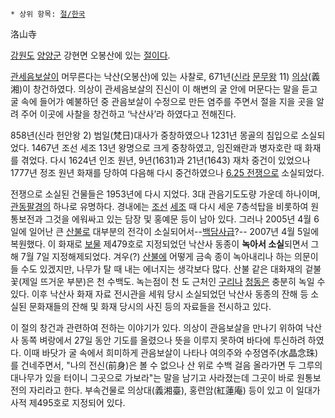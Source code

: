  * 상위 항목: [[절/한국]]

洛山寺

[[강원도]] [[양양군]] 강현면 오봉산에 있는 [[절]]이다. 
 
[[관세음보살]]이 머무른다는 낙산(오봉산)에 있는 사찰로, 671년([[신라]] [[문무왕]] 11) [[의상]](義湘)이 창건하였다. 의상이 관세음보살의 진신이 이 해변의 굴 안에 머문다는 말을 듣고 굴 속에 들어가 예불하던 중 관음보살이 수정으로 만든 염주를 주면서 절을 지을 곳을 알려 주어 이곳에 사찰을 창건하고 ‘낙산사’라 하였다고 전해진다.

858년(신라 헌안왕 2) 범일(梵日)대사가 중창하였으나 1231년 몽골의 침입으로 소실되었다. 1467년 조선 세조 13년 왕명으로 크게 중창하였고, 임진왜란과 병자호란 때 화재를 겪었다. 다시 1624년 인조 원년, 9년(1631)과 21년(1643) 재차 중건이 있었으나 1777년 정조 원년 화재를 당하여 다음해 다시 중건하였으나 [[6.25 전쟁]]으로 소실되었다. 

전쟁으로 소실된 건물들은 1953년에 다시 지었다. 3대 관음기도도량 가운데 하나이며, [[관동팔경]]의 하나로 유명하다. 경내에는 [[조선]] [[세조(조선)|세조]] 때 다시 세운 7층석탑을 비롯하여 원통보전과 그것을 에워싸고 있는 담장 및 홍예문 등이 남아 있다. 그러나 2005년 4월 6일에 일어난 큰 [[산불]]로 대부분의 전각이 소실되어서--[[백담사]]급?-- 2007년 4월 5일에 복원했다. 이 화재로 [[보물]] 제479호로 지정되었던 낙산사 동종이 '''녹아서 소실'''되면서 그 해 7월 7일 지정해제되었다. 겨우(?) [[산불]]에 어떻게 금속 종이 녹아내리나 하는 의문이 들 수도 있겠지만, 나무가 탈 때 내는 에너지는 생각보다 많다. 산불 같은 대화재의 겉불꽃(제일 뜨거운 부분)은 천 수백도. 녹는점이 천 도 근처인 [[구리]]나 [[청동]]은 충분히 녹일 수 있다. 이후 낙산사 화재 자료 전시관을 세워 당시 소실되었던 낙산사 동종의 잔해 등 소실된 문화재들의 잔해 및 화재 당시의 사진 등의 자료들을 전시하고 있다.

이 절의 창건과 관련하여 전하는 이야기가 있다. 의상이 관음보살을 만나기 위하여 낙산사 동쪽 벼랑에서 27일 동안 기도를 올렸으나 뜻을 이루지 못하여 바다에 투신하려 하였다. 이때 바닷가 굴 속에서 희미하게 관음보살이 나타나 여의주와 수정염주(水晶念珠)를 건네주면서, "나의 전신(前身)은 볼 수 없으나 산 위로 수백 걸음 올라가면 두 그루의 대나무가 있을 터이니 그곳으로 가보라"는 말을 남기고 사라졌는데 그곳이 바로 원통보전의 자리라고 한다. 부속건물로 의상대(義湘臺), 홍련암(紅蓮庵) 등이 있고 이 일대가 사적 제495호로 지정되어 있다. 
